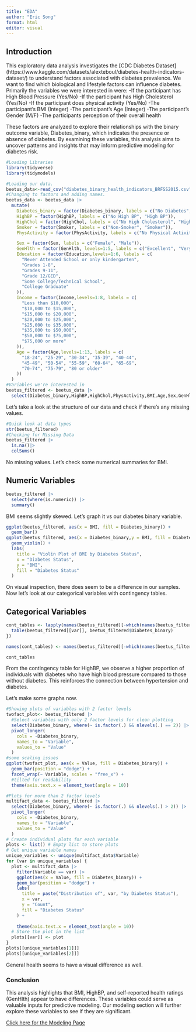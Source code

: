 ```yaml
---
title: "EDA"
author: "Eric Song"
format: html
editor: visual
---
```



## Introduction 
This exploratory data analysis investigates the [CDC Diabetes Dataset] (https://www.kaggle.com/datasets/alexteboul/diabetes-health-indicators-dataset/) to understand factors associated with diabetes prevalence. We want to find which biological and lifestyle factors can influence diabetes.  Primarily the variables we were interested in were:
  -If the participant has High Blood Pressure (Yes/No)
  -If the participant has High Cholesterol (Yes/No)
  -If the participant does physical activity (Yes/No)
  -The participant's BMI (Integer)
  -The participant's Age (Integer)
  -The participant's Gender (M/F)
  -The participants perception of their overall health     
  
These factors are analyzed to explore their relationships with the binary outcome variable, Diabetes_binary, which indicates the presence or absence of diabetes. By examining these variables, this analysis aims to uncover patterns and insights that may inform predictive modeling for diabetes risk.


```r
#Loading Libraries
library(tidyverse)
library(tidymodels)
```

```r
#Loading our data.
beetus_data<-read_csv("diabetes_binary_health_indicators_BRFSS2015.csv")
#Changing to factors and adding names.  
beetus_data <- beetus_data |>
  mutate(
    Diabetes_binary = factor(Diabetes_binary, labels = c("No Diabetes", "Pre/Diabetes")),
    HighBP = factor(HighBP, labels = c("No High BP", "High BP")),
    HighChol = factor(HighChol, labels = c("No High Cholesterol", "High Cholesterol")),
    Smoker = factor(Smoker, labels = c("Non-Smoker", "Smoker")),
    PhysActivity = factor(PhysActivity, labels = c("No Physical Activity", "Physical Activity")),

    Sex = factor(Sex, labels = c("Female", "Male")),
    GenHlth = factor(GenHlth, levels=1:5, labels = c("Excellent", "Very Good", "Good", "Fair", "Poor")),
    Education = factor(Education,levels=1:6, labels = c(
      "Never Attended School or only kindergarten",
      "Grades 1-8",
      "Grades 9-11",
      "Grade 12/GED",
      "Some College/Technical School",
      "College Graduate"
    )),
    Income = factor(Income,levels=1:8, labels = c(
      "Less than $10,000",
      "$10,000 to $15,000",
      "$15,000 to $20,000",
      "$20,000 to $25,000",
      "$25,000 to $35,000",
      "$35,000 to $50,000",
      "$50,000 to $75,000",
      "$75,000 or more"
    )),
    Age = factor(Age,levels=1:13, labels = c(
      "18-24", "25-29", "30-34", "35-39", "40-44",
      "45-49", "50-54", "55-59", "60-64", "65-69",
      "70-74", "75-79", "80 or older"
    ))
  )
#Variables we're interested in
beetus_filtered <- beetus_data |>
  select(Diabetes_binary,HighBP,HighChol,PhysActivity,BMI,Age,Sex,GenHlth)

```
Let's take a look at the structure of our data and check if there's any missing values.


```r
#Quick look at data types
str(beetus_filtered)
#Checking for Missing Data
beetus_filtered |>
  is.na()|>
  colSums()
```

No missing values.  Let's check some numerical summaries for BMI.


## Numeric Variables

```r
beetus_filtered |>
  select(where(is.numeric)) |>
  summary()
```
BMI seems slightly skewed.  Let's graph it vs our diabetes binary variable.

```r
ggplot(beetus_filtered, aes(x = BMI, fill = Diabetes_binary)) +
  geom_bar() 
ggplot(beetus_filtered, aes(x = Diabetes_binary,y = BMI, fill = Diabetes_binary)) +
  geom_violin() +
  labs(
    title = "Violin Plot of BMI by Diabetes Status",
    x = "Diabetes Status",
    y = "BMI",
    fill = "Diabetes Status"
  )
```
On visual inspection, there does seem to be a difference in our samples.  
Now let's look at our categorical variables with contingency tables.

## Categorical Variables

```r
cont_tables <- lapply(names(beetus_filtered)[-which(names(beetus_filtered) == "Diabetes_binary")], function(var) {
  table(beetus_filtered[[var]], beetus_filtered$Diabetes_binary)
})

names(cont_tables) <- names(beetus_filtered)[-which(names(beetus_filtered) == "Diabetes_binary")]

cont_tables


```

From the contingency table for HighBP, we observe a higher proportion of individuals with diabetes who have high blood pressure compared to those without diabetes. This reinforces the connection between hypertension and diabetes.

Let's make some graphs now.

```r
#Showing plots of variables with 2 factor levels
twofact_plot<- beetus_filtered |>
  #Select variables with only 2 factor levels for clean plotting
  select(Diabetes_binary, where(~ is.factor(.) && nlevels(.) == 2)) |>
  pivot_longer(
    cols = -Diabetes_binary, 
    names_to = "Variable",   
    values_to = "Value"      
  )
#some scaling issues
ggplot(twofact_plot, aes(x = Value, fill = Diabetes_binary)) +
  geom_bar(position = "dodge") +
  facet_wrap(~ Variable, scales = "free_x") + 
  #tilted for readability
  theme(axis.text.x = element_text(angle = 10))

#Plots for more than 2 factor levels
multifact_data <- beetus_filtered |>
  select(Diabetes_binary, where(~ is.factor(.) && nlevels(.) > 2)) |>
  pivot_longer(
    cols = -Diabetes_binary, 
    names_to = "Variable",   
    values_to = "Value"      
  )
# Create individual plots for each variable
plots <- list() # Empty list to store plots
# Get unique variable names
unique_variables <- unique(multifact_data$Variable) 
for (var in unique_variables) {
  plot <- multifact_data |>
    filter(Variable == var) |> 
    ggplot(aes(x = Value, fill = Diabetes_binary)) +
    geom_bar(position = "dodge") +
    labs(
      title = paste("Distribution of", var, "by Diabetes Status"),
      x = var,
      y = "Count",
      fill = "Diabetes Status"
    ) +
    
    theme(axis.text.x = element_text(angle = 10))
  # Store the plot in the list
  plots[[var]] <- plot
}
plots[[unique_variables[1]]]
plots[[unique_variables[2]]]
```
General health seems to have a visual difference as well.

### Conclusion

This analysis highlights that BMI, HighBP, and self-reported health ratings (GenHlth) appear to have differences. These variables could serve as valuable inputs for predictive modeling. Our modeling section will further explore these variables to see if they are significant.


[Click here for the Modeling Page](Modeling.html)
